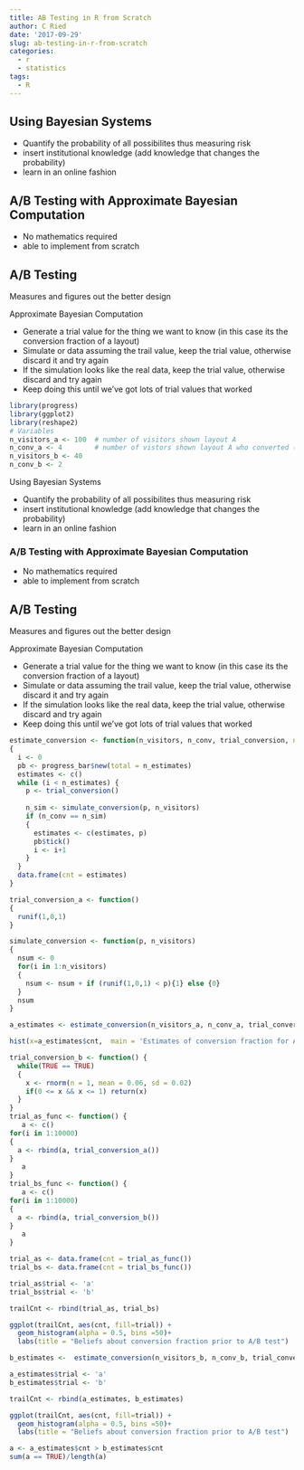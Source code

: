 ```yaml
---
title: AB Testing in R from Scratch
author: C Ried
date: '2017-09-29'
slug: ab-testing-in-r-from-scratch
categories:
  - r
  - statistics
tags:
  - R
---
```


## Using Bayesian Systems

* Quantify the probability of all possibilites thus measuring risk
* insert institutional knowledge (add knowledge that changes the probability)
* learn in an online fashion 


## A/B Testing with Approximate Bayesian Computation 

* No mathematics required 
* able to implement from scratch 


## A/B Testing 
Measures and figures out the better design 

Approximate Bayesian Computation

* Generate a trial value for the thing we want to know (in this case its the conversion fraction of a layout)
* Simulate or data assuming the trail value, keep the trial value, otherwise discard it and try again
* If the simulation looks like the real data, keep the trial value, otherwise discard and try again 
* Keep doing this until we've got lots of trial values that worked 


```r
library(progress)
library(ggplot2)
library(reshape2)
# Variables 
n_visitors_a <- 100  # number of visitors shown layout A
n_conv_a <- 4        # number of vistors shown layout A who converted (4%)
n_visitors_b <- 40  
n_conv_b <- 2
```


Using Bayesian Systems

* Quantify the probability of all possibilites thus measuring risk
* insert institutional knowledge (add knowledge that changes the probability)
* learn in an online fashion 


### A/B Testing with Approximate Bayesian Computation 

* No mathematics required 
* able to implement from scratch 


## A/B Testing 
Measures and figures out the better design 

Approximate Bayesian Computation

* Generate a trial value for the thing we want to know (in this case its the conversion fraction of a layout)
* Simulate or data assuming the trail value, keep the trial value, otherwise discard it and try again
* If the simulation looks like the real data, keep the trial value, otherwise discard and try again 
* Keep doing this until we've got lots of trial values that worked 


```r
estimate_conversion <- function(n_visitors, n_conv, trial_conversion, n_estimates = 1000)
{
  i <- 0 
  pb <- progress_bar$new(total = n_estimates)
  estimates <- c()
  while (i < n_estimates) {
    p <- trial_conversion()
    
    n_sim <- simulate_conversion(p, n_visitors)
    if (n_conv == n_sim)
    {
      estimates <- c(estimates, p)
      pb$tick()
      i <- i+1
    }
  }
  data.frame(cnt = estimates)
}
```


```r
trial_conversion_a <- function()
{
  runif(1,0,1)
}
```



```r

simulate_conversion <- function(p, n_visitors)
{
  nsum <- 0 
  for(i in 1:n_visitors) 
  {
    nsum <- nsum + if (runif(1,0,1) < p){1} else {0}
  }
  nsum
}

```


```r
a_estimates <- estimate_conversion(n_visitors_a, n_conv_a, trial_conversion_a)

```




```r
hist(x=a_estimates$cnt,  main = 'Estimates of conversion fraction for A after the A/B test')
```


```r

trial_conversion_b <- function() {
  while(TRUE == TRUE)
  {
    x <- rnorm(n = 1, mean = 0.06, sd = 0.02)
    if(0 <= x && x <= 1) return(x)
  }
}
trial_as_func <- function() {
   a <- c()
for(i in 1:10000) 
{
  a <- rbind(a, trial_conversion_a())
}
   a
}
trial_bs_func <- function() {
   a <- c()
for(i in 1:10000) 
{
  a <- rbind(a, trial_conversion_b())
}
   a
}

```


```r

trial_as <- data.frame(cnt = trial_as_func())
trial_bs <- data.frame(cnt = trial_bs_func())

trial_as$trial <- 'a'
trial_bs$trial <- 'b' 

trailCnt <- rbind(trial_as, trial_bs)

ggplot(trailCnt, aes(cnt, fill=trial)) + 
  geom_histogram(alpha = 0.5, bins =50)+
  labs(title = "Beliefs about conversion fraction prior to A/B test")

```


```r
b_estimates <-  estimate_conversion(n_visitors_b, n_conv_b, trial_conversion_b)

a_estimates$trial <- 'a'
b_estimates$trial <- 'b' 

trailCnt <- rbind(a_estimates, b_estimates)

ggplot(trailCnt, aes(cnt, fill=trial)) + 
  geom_histogram(alpha = 0.5, bins =50)+
  labs(title = "Beliefs about conversion fraction prior to A/B test")

```

```r
a <- a_estimates$cnt > b_estimates$cnt
sum(a == TRUE)/length(a)
```


